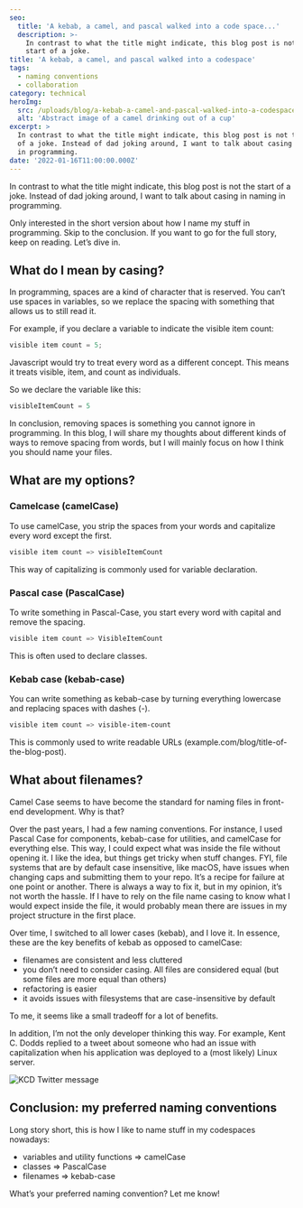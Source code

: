 ```yaml
---
seo:
  title: 'A kebab, a camel, and pascal walked into a code space...'
  description: >-
    In contrast to what the title might indicate, this blog post is not the
    start of a joke.
title: 'A kebab, a camel, and pascal walked into a codespace'
tags:
  - naming conventions
  - collaboration
category: technical
heroImg:
  src: /uploads/blog/a-kebab-a-camel-and-pascal-walked-into-a-codespace/hero.png
  alt: 'Abstract image of a camel drinking out of a cup'
excerpt: >
  In contrast to what the title might indicate, this blog post is not the start
  of a joke. Instead of dad joking around, I want to talk about casing in naming
  in programming.
date: '2022-01-16T11:00:00.000Z'
---
```


In contrast to what the title might indicate, this blog post is not the start of
a joke. Instead of dad joking around, I want to talk about casing in naming in
programming.

Only interested in the short version about how I name my stuff in programming.
Skip to the conclusion. If you want to go for the full story, keep on reading.
Let’s dive in.

## What do I mean by casing?

In programming, spaces are a kind of character that is reserved. You can’t use
spaces in variables, so we replace the spacing with something that allows us to
still read it.

For example, if you declare a variable to indicate the visible item count:

```typescript
visible item count = 5;
```

Javascript would try to treat every word as a different concept. This means it
treats visible, item, and count as individuals.

So we declare the variable like this:

```javascript
visibleItemCount = 5
```

In conclusion, removing spaces is something you cannot ignore in programming. In
this blog, I will share my thoughts about different kinds of ways to remove
spacing from words, but I will mainly focus on how I think you should name your
files.

## What are my options?

### Camelcase (camelCase)

To use camelCase, you strip the spaces from your words and capitalize every word
except the first.

```powershell
visible item count => visibleItemCount
```

This way of capitalizing is commonly used for variable declaration.

### Pascal case (PascalCase)

To write something in Pascal-Case, you start every word with capital and remove
the spacing.

```powershell
visible item count => VisibleItemCount
```

This is often used to declare classes.

### Kebab case (kebab-case)

You can write something as kebab-case by turning everything lowercase and
replacing spaces with dashes (-).

```powershell
visible item count => visible-item-count
```

This is commonly used to write readable URLs
(example.com/blog/title-of-the-blog-post).

## What about filenames?

Camel Case seems to have become the standard for naming files in front-end
development. Why is that?

Over the past years, I had a few naming conventions. For instance, I used Pascal
Case for components, kebab-case for utilities, and camelCase for everything
else. This way, I could expect what was inside the file without opening it. I
like the idea, but things get tricky when stuff changes. FYI, file systems that
are by default case insensitive, like macOS, have issues when changing caps and
submitting them to your repo. It’s a recipe for failure at one point or another.
There is always a way to fix it, but in my opinion, it’s not worth the hassle.
If I have to rely on the file name casing to know what I would expect inside the
file, it would probably mean there are issues in my project structure in the
first place.

Over time, I switched to all lower cases (kebab), and I love it. In essence,
these are the key benefits of kebab as opposed to camelCase:

- filenames are consistent and less cluttered
- you don’t need to consider casing. All files are considered equal (but some
  files are more equal than others)
- refactoring is easier
- it avoids issues with filesystems that are case-insensitive by default

To me, it seems like a small tradeoff for a lot of benefits.

In addition, I’m not the only developer thinking this way. For example, Kent C.
Dodds replied to a tweet about someone who had an issue with capitalization when
his application was deployed to a (most likely) Linux server.

![KCD Twitter message](/uploads/blog/a-kebab-a-camel-and-pascal-walked-into-a-codespace/kentcdodds-twitter-kebab.png 'KCD Twitter message')

## Conclusion: my preferred naming conventions

Long story short, this is how I like to name stuff in my codespaces nowadays:

- variables and utility functions => camelCase
- classes => PascalCase
- filenames => kebab-case&#x20;

What’s your preferred naming convention? Let me know!

